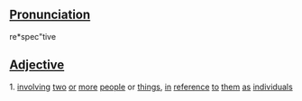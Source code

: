 ==[[Pronunciation]]==
re*spec"tive

==[[Adjective]]==
1. [[involve|involving]] [[two]] [[or]] [[more]] [[people]] or [[thing]]s, [[in]] [[reference]] [[to]] [[them]] [[as]] [[individual]]s